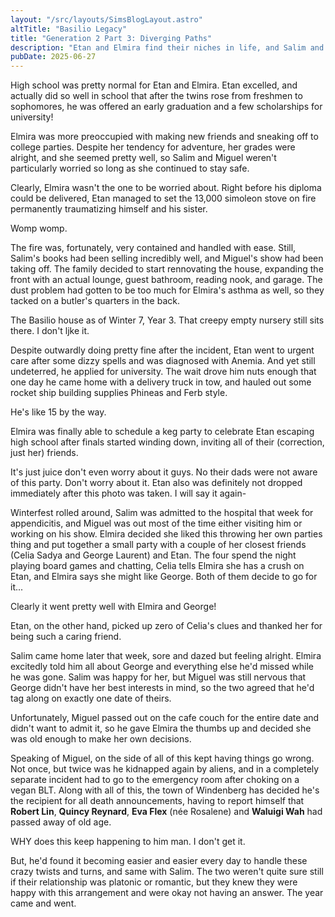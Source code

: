 ```yaml
---
layout: "/src/layouts/SimsBlogLayout.astro"
altTitle: "Basilio Legacy"
title: "Generation 2 Part 3: Diverging Paths"
description: "Etan and Elmira find their niches in life, and Salim and Miguel start to feel okay despite all the curveballs thrown their way."
pubDate: 2025-06-27
---
```


High school was pretty normal for Etan and Elmira. Etan excelled, and actually did so well in school that after the twins rose from freshmen to sophomores, he was offered an early graduation and a few scholarships for university!

Elmira was more preoccupied with making new friends and sneaking off to college parties. Despite her tendency for adventure, her grades were alright, and she seemed pretty well, so Salim and Miguel weren't particularly worried so long as she continued to stay safe. 

Clearly, Elmira wasn't the one to be worried about. Right before his diploma could be delivered, Etan managed to set the 13,000 simoleon stove on fire permanently traumatizing himself and his sister.

<BlogImage imgSrc="../../../images/shrines/sims/basiliox2-3-aflame.png" imgAlt="A Sims 4 screenshot, Etan setting himself and the stove on fire as he jumps back in horror.">
Womp womp.
</BlogImage>

The fire was, fortunately, very contained and handled with ease. Still, Salim's books had been selling incredibly well, and Miguel's show had been taking off. The family decided to start rennovating the house, expanding the front with an actual lounge, guest bathroom, reading nook, and garage. The dust problem had gotten to be too much for Elmira's asthma as well, so they tacked on a butler's quarters in the back.

<BlogImage imgSrc="../../../images/shrines/sims/basiliox2-3-rennovated.png" imgAlt="A Sims 4 screenshot, A top-down view of the Basilio house, complete with an actual entrance area with little lights and a tiny garden, as well as a garage, reading nook, bathroom, and randomly placed chess table.">
The Basilio house as of Winter 7, Year 3. That creepy empty nursery still sits there. I don't ljke it.
</BlogImage>

Despite outwardly doing pretty fine after the incident, Etan went to urgent care after some dizzy spells and was diagnosed with Anemia. And yet still undeterred, he applied for university. The wait drove him nuts enough that one day he came home with a delivery truck in tow, and hauled out some rocket ship building supplies Phineas and Ferb style.

<BlogImage imgSrc="../../../images/shrines/sims/basiliox2-3-broisakid.png" imgAlt="A Sims 4 screenshot, Etan Basilio building a rocketship in the backyard.">
He's like 15 by the way.
</BlogImage>

Elmira was finally able to schedule a keg party to celebrate Etan escaping high school after finals started winding down, inviting all of their (correction, just her) friends. 

<BlogImage imgSrc="../../../images/shrines/sims/basiliox2-3-kegstand.png" imgAlt="A Sims 4 screenshot, Elmira Basilio holding Etan up as he tries to do a keg stand.">
It's just juice don't even worry about it guys. No their dads were not aware of this party. Don't worry about it. Etan also was definitely not dropped immediately after this photo was taken. I will say it again-
</BlogImage>

Winterfest rolled around, Salim was admitted to the hospital that week for appendicitis, and Miguel was out most of the time either visiting him or working on his show. Elmira decided she liked this throwing her own parties thing and put together a small party with a couple of her closest friends (Celia Sadya and George Laurent) and Etan. The four spend the night playing board games and chatting, Celia tells Elmira she has a crush on Etan, and Elmira says she might like George. Both of them decide to go for it...

<BlogImage imgSrc="../../../images/shrines/sims/basiliox2-3-kiss.png" imgAlt="A Sims 4 screenshot, Elmira Basilio having her first kiss with George Laurent">
Clearly it went pretty well with Elmira and George!
</BlogImage>

Etan, on the other hand, picked up zero of Celia's clues and thanked her for being such a caring friend.

Salim came home later that week, sore and dazed but feeling alright. Elmira excitedly told him all about George and everything else he'd missed while he was gone. Salim was happy for her, but Miguel was still nervous that George didn't have her best interests in mind, so the two agreed that he'd tag along on exactly one date of theirs.

Unfortunately, Miguel passed out on the cafe couch for the entire date and didn't want to admit it, so he gave Elmira the thumbs up and decided she was old enough to make her own decisions.

Speaking of Miguel, on the side of all of this kept having things go wrong. Not once, but twice was he kidnapped again by aliens, and in a completely separate incident had to go to the emergency room after choking on a vegan BLT. Along with all of this, the town of Windenberg has decided he's the recipient for all death announcements, having to report himself that **Robert Lin**, **Quincy Reynard**, **Eva Flex** (née Rosalene) and **Waluigi Wah** had passed away of old age.

<BlogImage imgSrc="../../../images/shrines/sims/basiliox2-3-aliensagain.png" imgAlt="A Sims 4 screenshot, Miguel Basilio getting abducted by aliens">
WHY does this keep happening to him man. I don't get it.
</BlogImage>

But, he'd found it becoming easier and easier every day to handle these crazy twists and turns, and same with Salim. The two weren't quite sure still if their relationship was platonic or romantic, but they knew they were happy with this arrangement and were okay not having an answer. The year came and went.